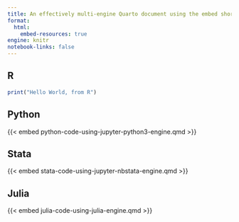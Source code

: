```yaml
---
title: An effectively multi-engine Quarto document using the embed shortcode
format:
  html:
    embed-resources: true
engine: knitr
notebook-links: false
---
```


::: {.panel-tabset}
## R

```r
print("Hello World, from R")
```

## Python

{{< embed python-code-using-jupyter-python3-engine.qmd >}}

## Stata

{{< embed stata-code-using-jupyter-nbstata-engine.qmd >}}

## Julia

{{< embed julia-code-using-julia-engine.qmd >}}

:::
